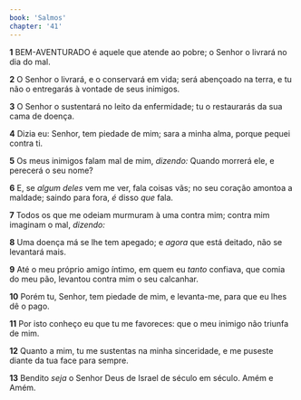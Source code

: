 ```yaml
---
book: 'Salmos'
chapter: '41'
---
```


**1** BEM-AVENTURADO é aquele que atende ao pobre; o Senhor o livrará no dia do mal.

**2** O Senhor o livrará, e o conservará em vida; será abençoado na terra, e tu não o entregarás à vontade de seus inimigos.

**3** O Senhor o sustentará no leito da enfermidade; tu o restaurarás da sua cama de doença.

**4** Dizia eu: Senhor, tem piedade de mim; sara a minha alma, porque pequei contra ti.

**5** Os meus inimigos falam mal de mim, _dizendo:_ Quando morrerá ele, e perecerá o seu nome?

**6** E, se _algum deles_ vem me ver, fala coisas vãs; no seu coração amontoa a maldade; saindo para fora, _é_ disso _que_ fala.

**7** Todos os que me odeiam murmuram à uma contra mim; contra mim imaginam o mal, _dizendo:_

**8** Uma doença má se lhe tem apegado; e _agora_ que está deitado, não se levantará mais.

**9** Até o meu próprio amigo íntimo, em quem eu _tanto_ confiava, que comia do meu pão, levantou contra mim o seu calcanhar.

**10** Porém tu, Senhor, tem piedade de mim, e levanta-me, para que eu lhes dê o pago.

**11** Por isto conheço eu que tu me favoreces: que o meu inimigo não triunfa de mim.

**12** Quanto a mim, tu me sustentas na minha sinceridade, e me puseste diante da tua face para sempre.

**13** Bendito _seja_ o Senhor Deus de Israel de século em século. Amém e Amém.
